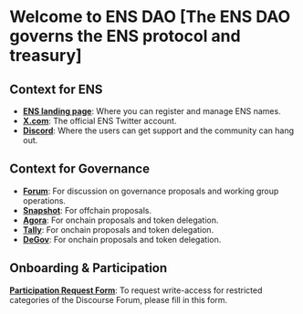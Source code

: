 # Welcome to ENS DAO [The ENS DAO governs the ENS protocol and treasury]

## Context for ENS

- [**ENS landing page**](https://ens.domains): Where you can register and manage ENS names.
- [**X.com**](https://x.com/ensdomains): The official ENS Twitter account.
- [**Discord**](https://chat.ens.domains): Where the users can get support and the community can hang out.

## Context for Governance

- [**Forum**](https://discuss.ens.domains): For discussion on governance proposals and working group operations.
- [**Snapshot**](https://snapshot.org/#/ens.eth): For offchain proposals.
- [**Agora**](https://agora.ensdao.org): For onchain proposals and token delegation.
- [**Tally**](https://www.withtally.com/governance/ens): For onchain proposals and token delegation.
- [**DeGov**](https://ens.degov.ai): For onchain proposals and token delegation.

## Onboarding & Participation

[**Participation Request Form**](https://airtable.com/shrv2xP39SmuCcd5j): To request write-access for restricted categories of the Discourse Forum, please fill in this form.
